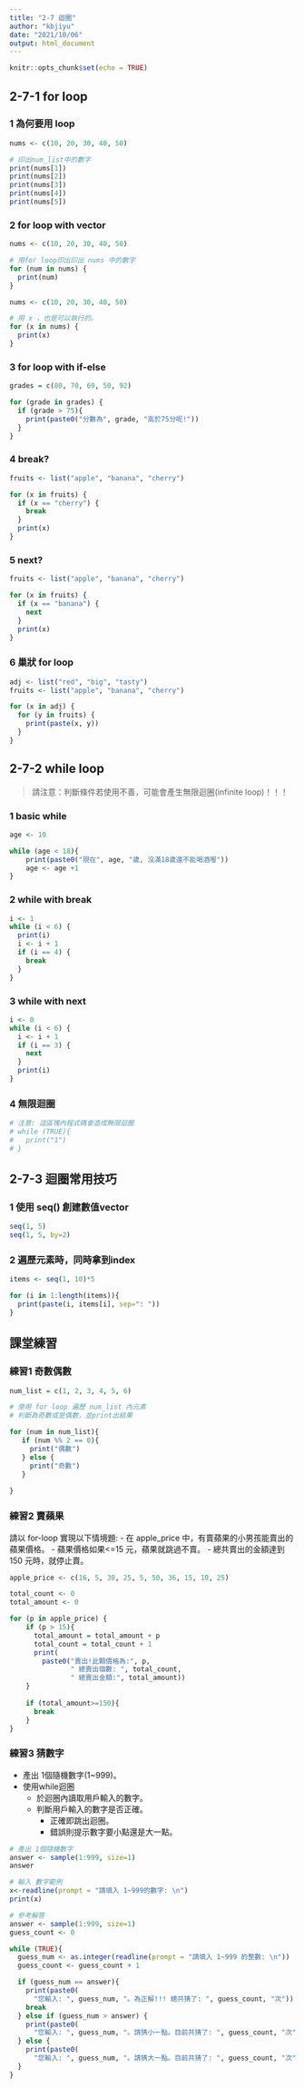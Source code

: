 ```yaml
---
title: "2-7 迴圈"
author: "kbjiyu"
date: "2021/10/06"
output: html_document
---
```


```r
knitr::opts_chunk$set(echo = TRUE)
```

## 2-7-1 for loop

### 1 為何要用 loop
```r
nums <- c(10, 20, 30, 40, 50)

# 印出num_list中的數字
print(nums[1])
print(nums[2])
print(nums[3])
print(nums[4])
print(nums[5])

```

### 2 for loop with vector
```r
nums <- c(10, 20, 30, 40, 50)

# 用for loop印出印出 nums 中的數字
for (num in nums) {
  print(num) 
}

```

```r
nums <- c(10, 20, 30, 40, 50)

# 用 x ，也是可以執行的。
for (x in nums) {
  print(x) 
}

```

### 3 for loop with if-else
```r

grades = c(80, 70, 69, 50, 92)

for (grade in grades) {
  if (grade > 75){
    print(paste0("分數為", grade, "高於75分呢!"))
  }
}

```

### 4 break?
```r

fruits <- list("apple", "banana", "cherry")

for (x in fruits) {
  if (x == "cherry") {
    break
  }
  print(x)
}

```

### 5 next?
```r

fruits <- list("apple", "banana", "cherry")

for (x in fruits) {
  if (x == "banana") {
    next
  }
  print(x)
}

```

### 6 巢狀 for loop
```r

adj <- list("red", "big", "tasty")
fruits <- list("apple", "banana", "cherry")

for (x in adj) {
  for (y in fruits) {
    print(paste(x, y))
  }
}

```

## 2-7-2 while loop

> 請注意：判斷條件若使用不善，可能會產生無限迴圈(infinite loop)！！！

### 1 basic while
```r
age <- 10

while (age < 18){
    print(paste0("現在", age, "歲, 沒滿18歲還不能喝酒喔"))
    age <- age +1
}

```

### 2 while with break
```r

i <- 1
while (i < 6) {
  print(i)
  i <- i + 1
  if (i == 4) {
    break
  }
}

```

### 3 while with next
```r
i <- 0
while (i < 6) {
  i <- i + 1
  if (i == 3) {
    next
  }
  print(i)
}

```

### 4 無限迴圈
```r
# 注意: 這區塊內程式碼會造成無限迴圈
# while (TRUE){
#   print("1")
# }

```

## 2-7-3 迴圈常用技巧

### 1 使用 seq() 創建數值vector
```r

seq(1, 5)
seq(1, 5, by=2)

```

### 2 遍歷元素時，同時拿到index
```r

items <- seq(1, 10)*5

for (i in 1:length(items)){
  print(paste(i, items[i], sep=": "))
}


```

## 課堂練習

### 練習1 奇數偶數
```r

num_list = c(1, 2, 3, 4, 5, 6)

# 使用 for loop 遍歷 num_list 內元素
# 判斷為奇數或是偶數，並print出結果

for (num in num_list){
   if (num %% 2 == 0){
     print("偶數")
   } else {
     print("奇數")
   }
  
}

```

### 練習2 賣蘋果

請以 for-loop 實現以下情境題:
- 在 apple_price 中，有賣蘋果的小男孩能賣出的蘋果價格。
- 蘋果價格如果<=15 元，蘋果就跳過不賣。
- 總共賣出的金額達到 150 元時，就停止賣。


```r
apple_price <- c(16, 5, 30, 25, 5, 50, 36, 15, 10, 25)

total_count <- 0
total_amount <- 0

for (p in apple_price) {
    if (p > 15){
      total_amount = total_amount + p
      total_count = total_count + 1
      print(
        paste0("賣出!此顆價格為:", p, 
               " 總賣出個數: ", total_count, 
               " 總賣出金額:", total_amount))
    }
    
    if (total_amount>=150){
      break
    }
}

```

### 練習3 猜數字

- 產出 1個隨機數字(1~999)。
- 使用while迴圈
  - 於迴圈內讀取用戶輸入的數字。
  - 判斷用戶輸入的數字是否正確。
    - 正確即跳出迴圈。
    - 錯誤則提示數字要小點還是大一點。

```r
# 產出 1個隨機數字
answer <- sample(1:999, size=1)
answer

```
```r
# 輸入 數字範例
x<-readline(prompt = "請填入 1~999的數字: \n")
print(x)

```

```r
# 參考解答
answer <- sample(1:999, size=1)
guess_count <- 0

while (TRUE){
  guess_num <- as.integer(readline(prompt = "請填入 1~999 的整數: \n")) 
  guess_count <- guess_count + 1

  if (guess_num == answer){
    print(paste0(
      "您輸入: ", guess_num, "。為正解!!! 總共猜了: ", guess_count, "次"))
    break
  } else if (guess_num > answer) {
    print(paste0(
      "您輸入: ", guess_num, "。請猜小一點。目前共猜了: ", guess_count, "次"))    
  } else {
    print(paste0(
      "您輸入: ", guess_num, "。請猜大一點。目前共猜了: ", guess_count, "次"))
  }
}
  
```
